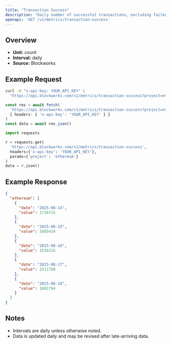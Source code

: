```yaml
---
title: "Transaction Success"
description: "Daily number of successful transactions, excluding failed transactions."
openapi: 'GET /v1/metrics/transaction-success'
---
```


## Overview

- **Unit:** count
- **Interval:** daily
- **Source:** Blockworks

## Example Request

<CodeGroup>

```bash cURL
curl -H "x-api-key: YOUR_API_KEY" \
  "https://api.blockworks.com/v1/metrics/transaction-success?project=ethereum"
```

```typescript TypeScript
const res = await fetch(
  'https://api.blockworks.com/v1/metrics/transaction-success?project=ethereum',
  { headers: { 'x-api-key': 'YOUR_API_KEY' } }
)
const data = await res.json()
```

```python Python
import requests

r = requests.get(
  'https://api.blockworks.com/v1/metrics/transaction-success',
  headers={'x-api-key': 'YOUR_API_KEY'},
  params={'project': 'ethereum'}
)
data = r.json()
```

</CodeGroup>

## Example Response

```json
{
  "ethereum": [
    {
      "date": "2025-08-14",
      "value": 1736715
    },
    {
      "date": "2025-08-15",
      "value": 1685434
    },
    {
      "date": "2025-08-16",
      "value": 1516316
    },
    {
      "date": "2025-08-17",
      "value": 1511788
    },
    {
      "date": "2025-08-18",
      "value": 1681794
    }
  ]
}
```

## Notes
- Intervals are daily unless otherwise noted.
- Data is updated daily and may be revised after late-arriving data.
